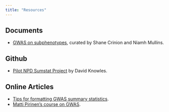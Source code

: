 ```yaml
---
title: "Resources"
---
```


## Documents

  - [GWAS on subphenotypes](https://docs.google.com/document/d/1xVYOUeYXgozYNj0GRURMMF_EZdJKBtXO0ZRjRvZOVS4/edit?usp=sharing), 
  curated by Shane Crinion and Niamh Mullins.

## Github

  - [Pilot NPD Sumstat Project](https://github.com/daklab/npd_sumstats) by David Knowles.

## Online Articles

  - [Tips for formatting GWAS summary statistics](https://huwenboshi.github.io/data%20management/2017/11/23/tips-for-formatting-gwas-summary-stats.html).
  - [Matti Pirinen's course on GWAS](https://www.mv.helsinki.fi/home/mjxpirin/GWAS_course/).
